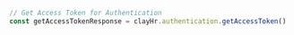 ```typescript index.ts
// Get Access Token for Authentication
const getAccessTokenResponse = clayHr.authentication.getAccessToken()
```